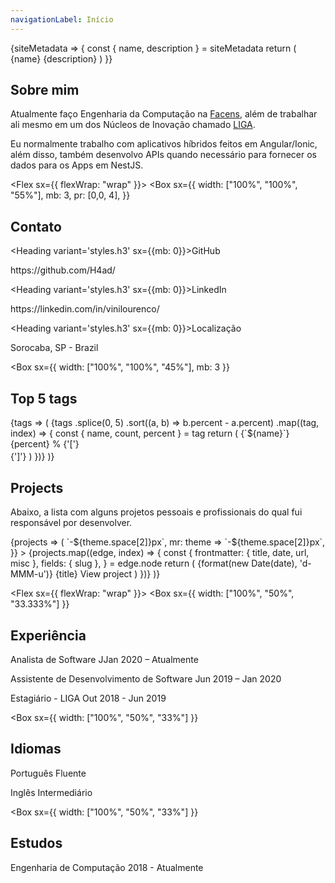 ```yaml
---
navigationLabel: Início
---
```



<SiteMetaData>
{siteMetadata => {
  const { name, description } = siteMetadata
  return (
        <Fragment>
        <Heading variant='styles.h1'>{name}</Heading>
        <Text>{description}</Text>
        </Fragment>
  )
}}
</SiteMetaData>

<Divider/>

## Sobre mim

Atualmente faço Engenharia da Computação na [Facens](https://facens.br/home),
além de trabalhar ali mesmo em um dos Núcleos de Inovação chamado [LIGA](https://liga.facens.br/).

Eu normalmente trabalho com aplicativos híbridos feitos em Angular/Ionic, além disso,
também desenvolvo APIs quando necessário para fornecer os dados para os Apps em NestJS.

<Divider />

<Flex sx={{ flexWrap: "wrap" }}>
  <Box
    sx={{
      width: ["100%", "100%", "55%"],
      mb: 3,
      pr: [0,0, 4],
    }}
  >

  ## Contato

  <Heading variant='styles.h3' sx={{mb: 0}}>GitHub</Heading>
  <Link href='https://github.com/H4ad/' variant='styles.a'>https://github.com/H4ad/</Link>
  <Divider />

  <Heading variant='styles.h3' sx={{mb: 0}}>LinkedIn</Heading>
  <Link href='https://www.linkedin.com/in/vinilourenco/' variant='styles.a'>https://linkedin.com/in/vinilourenco/</Link>
  <Divider />

  <Heading variant='styles.h3' sx={{mb: 0}}>Localização</Heading>
  <Link href='https://pt.wikipedia.org/wiki/Sorocaba' variant='styles.a'>Sorocaba, SP - Brazil</Link>
  <Divider />

  </Box>

  <Box
    sx={{
      width: ["100%", "100%", "45%"],
      mb: 3
    }}
  >


  ## Top 5 tags

  <SourceTags filter="posts">
    {tags => (
      <Flex sx={{ flexDirection: 'column' }}>
        {tags
          .splice(0, 5)
          .sort((a, b) => b.percent - a.percent)
          .map((tag, index) => {
            const { name, count, percent } = tag
            return (
              <Box
                key={index}
                sx={{ color: 'muted', mb: 3, svg: { fill: 'muted' } }}
              >
                <Flex sx={{ lineHeight: 'normal' }}>
                  <Text
                    sx={{ color: 'secondary', mr: 2, mb: 0 }}
                  >{`${name}`}</Text>
                  <Text sx={{ color: 'muted' }}>{percent}</Text>
                  <Text sx={{ color: 'error' }}>%</Text>
                </Flex>
                <Flex>
                 <Box>{'['}</Box>
                  <Box sx={{flexBasis: '100%'}}>
                    <svg
                      xmlns="http://www.w3.org/2000/svg"
                      viewBox="0 0 1200 8"
                      width="100%"
                      height="8"
                    >
                      <rect width={`${percent * 3}%`} height={4} />
                    </svg>
                  </Box>
                  <Box> {']'}</Box>
                </Flex>
              </Box>
            )
          })}
      </Flex>
    )}
  </SourceTags>

  </Box>
</Flex>


## Projects

Abaixo, a lista com alguns projetos pessoais e profissionais do qual fui responsável por desenvolver.

<SourceList filter="projects">
  {projects => (
    <Flex
      sx={{
        flexWrap: "wrap",
        ml: theme => `-${theme.space[2]}px`,
        mr: theme => `-${theme.space[2]}px`,
      }}
    >
      {projects.map((edge, index) => {
        const {
          frontmatter: { title, date, url, misc },
          fields: { slug },
        } = edge.node
        return (
          <Box
            key={index}
            sx={{ mb: 3, maxWidth: ["100%", "50%", "33.333%"], width: ["100%", "50%", "33.333%"] }}
          >
            <Link href={slug} sx={{textDecoration: 'none'}}>
              <Card
                sx={{
                  ml: 2,
                  mr: 2,
                  p: 3,
                }}
              >
                <Text sx={{fontSize:0, color:'muted'}}>{format(new Date(date), 'd-MMM-u')}</Text>
                <Heading variant="styles.h4" sx={{color: 'text'}}>{title}</Heading>
                <Text sx={{textDecoration: 'underline'}}>View project</Text>
              </Card>
            </Link>
          </Box>
        )
      })}
    </Flex>
  )}
</SourceList>

<Divider />

<Flex sx={{ flexWrap: "wrap" }}>
  <Box
    sx={{
      width: ["100%", "50%", "33.333%"]
    }}
  >

  ## Experiência

  <Text>Analista de Software</Text>
  <Text variant='styles.small'>JJan 2020 – Atualmente</Text>
  <Divider />

  <Text>Assistente de Desenvolvimento de Software</Text>
  <Text variant='styles.small'>Jun 2019 – Jan 2020</Text>
  <Divider />

  <Text>Estagiário - LIGA</Text>
  <Text variant='styles.small'>Out 2018 - Jun 2019</Text>
  <Divider />

  <Divider />
  </Box>

  <Box
    sx={{
      width: ["100%", "50%", "33%"]
    }}
  >

  ## Idiomas

  <Text>Português</Text>
  <Text variant='styles.small'>Fluente</Text>
  <Divider />

  <Text>Inglês</Text>
  <Text variant='styles.small'>Intermediário</Text>
  <Divider />
  <Divider />
  </Box>

  <Box
    sx={{
      width: ["100%", "50%", "33%"]
    }}
  >

  ## Estudos

  <Text>Engenharia de Computação</Text>
  <Text variant='styles.small'>2018 - Atualmente</Text>
  <Divider />

  <Divider />
  </Box>

</Flex>

